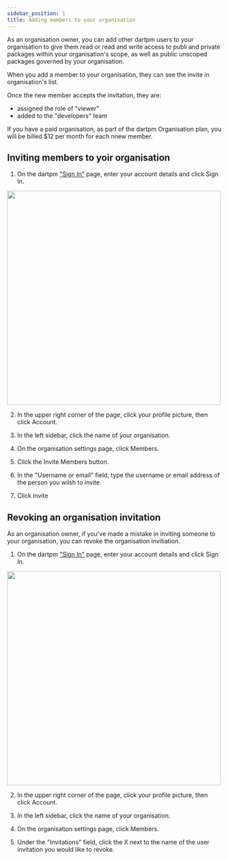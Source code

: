 ```yaml
---
sidebar_position: 1
title: Adding members to your organisation
---
```



As an organisation owner, you can add other dartpm users to your organisation to give them read or read and write access to publi and private packages within your organisation's scope, as well as public unscoped packages governed by your organisation.

When you add a member to your organisation, they can see the invite in organisation's list.

Once the new member accepts the invitation, they are:
- assigned the role of "viewer"
- added to the "developers" team

If you have a paid organisation, as part of the dartpm Organisation plan, you will be billed $12 per month for each nnew member. 

## Inviting members to yoir organisation
1. On the dartpm ["Sign In"](https://dartpm.com/login) page, enter your account details and click Sign In.

<img src={loginSignupImg} width="500"/>


2. In the upper right corner of the page, click your profile picture, then click Account.

3. In the left sidebar, click the name of your organisation.

4. On the organisation settings page, click Members.

5. Click the Invite Members button.

6. In the "Username or email" field, type the username or email address of the person you wiish to invite.

7. Click Invite

## Revoking an organisation invitation

As an organisation owner, if you've made a mistake in inviting someone to your organisation, you can revoke the organisation invitiation. 

1. On the dartpm ["Sign In"](https://dartpm.com/login) page, enter your account details and click Sign In.

<img src={loginSignupImg} width="500"/>

2. In the upper right corner of the page, click your profile picture, then click Account.

3. In the left sidebar, click the name of your organisation.

4. On the organisation settings page, click Members.

5. Under the "Invitations" field, click the X next to the name of the user invitation you would like to revoke. 
